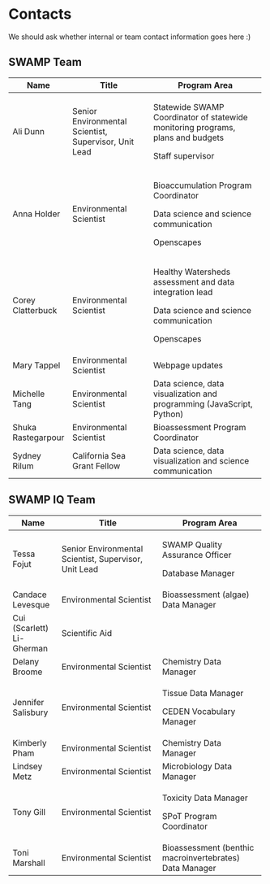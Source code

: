 # Contacts {.unnumbered}

We should ask whether internal or team contact information goes here :)

## SWAMP Team

+--------------------+-------------------------------------------------------+---------------------------------------------------------------------------------+
| Name               | Title                                                 | Program Area                                                                    |
+====================+=======================================================+=================================================================================+
| Ali Dunn           | Senior Environmental Scientist, Supervisor, Unit Lead | Statewide SWAMP Coordinator of statewide monitoring programs, plans and budgets |
|                    |                                                       |                                                                                 |
|                    |                                                       | Staff supervisor                                                                |
+--------------------+-------------------------------------------------------+---------------------------------------------------------------------------------+
| Anna Holder        | Environmental Scientist                               | Bioaccumulation Program Coordinator                                             |
|                    |                                                       |                                                                                 |
|                    |                                                       | Data science and science communication                                          |
|                    |                                                       |                                                                                 |
|                    |                                                       | Openscapes                                                                      |
+--------------------+-------------------------------------------------------+---------------------------------------------------------------------------------+
| Corey Clatterbuck  | Environmental Scientist                               | Healthy Watersheds assessment and data integration lead                         |
|                    |                                                       |                                                                                 |
|                    |                                                       | Data science and science communication                                          |
|                    |                                                       |                                                                                 |
|                    |                                                       | Openscapes                                                                      |
+--------------------+-------------------------------------------------------+---------------------------------------------------------------------------------+
| Mary Tappel        | Environmental Scientist                               | Webpage updates                                                                 |
+--------------------+-------------------------------------------------------+---------------------------------------------------------------------------------+
| Michelle Tang      | Environmental Scientist                               | Data science, data visualization and programming (JavaScript, Python)           |
+--------------------+-------------------------------------------------------+---------------------------------------------------------------------------------+
| Shuka Rastegarpour | Environmental Scientist                               | Bioassessment Program Coordinator                                               |
+--------------------+-------------------------------------------------------+---------------------------------------------------------------------------------+
| Sydney Rilum       | California Sea Grant Fellow                           | Data science, data visualization and science communication                      |
+--------------------+-------------------------------------------------------+---------------------------------------------------------------------------------+

## SWAMP IQ Team

+---------------------------+-------------------------------------------------------+---------------------------------------------------------+
| Name                      | Title                                                 | Program Area                                            |
+===========================+=======================================================+=========================================================+
| Tessa Fojut               | Senior Environmental Scientist, Supervisor, Unit Lead | SWAMP Quality Assurance Officer                         |
|                           |                                                       |                                                         |
|                           |                                                       | Database Manager                                        |
+---------------------------+-------------------------------------------------------+---------------------------------------------------------+
| Candace Levesque          | Environmental Scientist                               | Bioassessment (algae) Data Manager                      |
+---------------------------+-------------------------------------------------------+---------------------------------------------------------+
| Cui (Scarlett) Li-Gherman | Scientific Aid                                        |                                                         |
+---------------------------+-------------------------------------------------------+---------------------------------------------------------+
| Delany Broome             | Environmental Scientist                               | Chemistry Data Manager                                  |
+---------------------------+-------------------------------------------------------+---------------------------------------------------------+
| Jennifer Salisbury        | Environmental Scientist                               | Tissue Data Manager                                     |
|                           |                                                       |                                                         |
|                           |                                                       | CEDEN Vocabulary Manager                                |
+---------------------------+-------------------------------------------------------+---------------------------------------------------------+
| Kimberly Pham             | Environmental Scientist                               | Chemistry Data Manager                                  |
+---------------------------+-------------------------------------------------------+---------------------------------------------------------+
| Lindsey Metz              | Environmental Scientist                               | Microbiology Data Manager                               |
+---------------------------+-------------------------------------------------------+---------------------------------------------------------+
| Tony Gill                 | Environmental Scientist                               | Toxicity Data Manager                                   |
|                           |                                                       |                                                         |
|                           |                                                       | SPoT Program Coordinator                                |
+---------------------------+-------------------------------------------------------+---------------------------------------------------------+
| Toni Marshall             | Environmental Scientist                               | Bioassessment (benthic macroinvertebrates) Data Manager |
+---------------------------+-------------------------------------------------------+---------------------------------------------------------+
